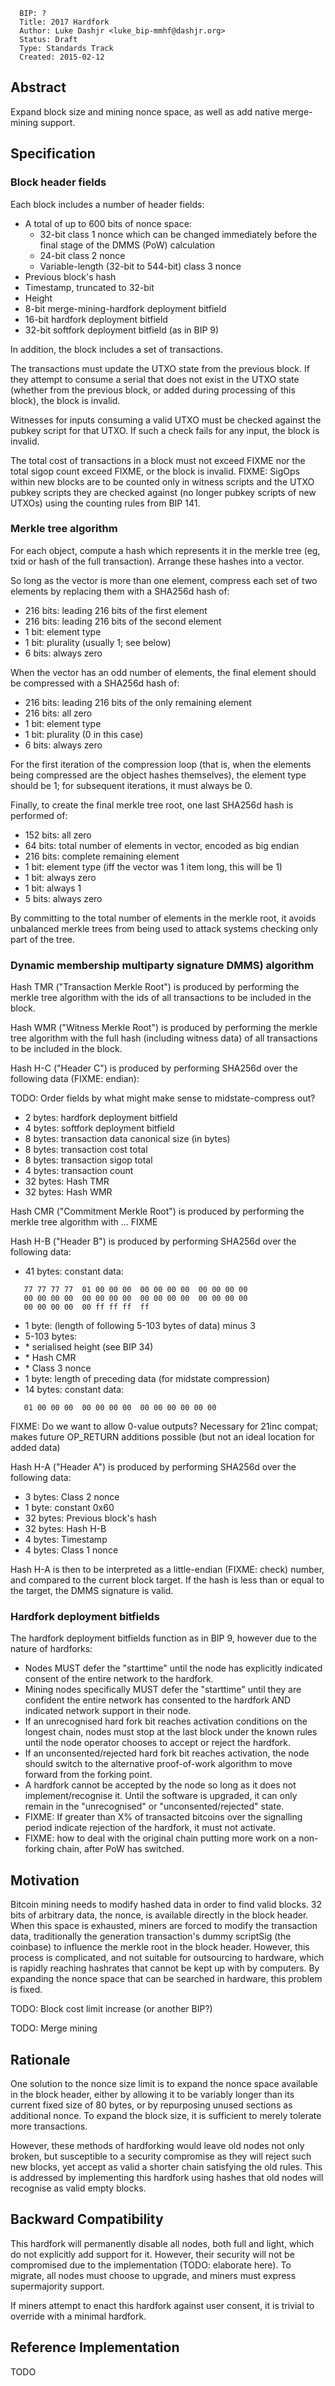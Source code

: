 <pre>
  BIP: ?
  Title: 2017 Hardfork
  Author: Luke Dashjr <luke_bip-mmhf@dashjr.org>
  Status: Draft
  Type: Standards Track
  Created: 2015-02-12
</pre>

==Abstract==

Expand block size and mining nonce space, as well as add native merge-mining support.

==Specification==

=== Block header fields ===

Each block includes a number of header fields:

* A total of up to 600 bits of nonce space:
** 32-bit class 1 nonce which can be changed immediately before the final stage of the DMMS (PoW) calculation
** 24-bit class 2 nonce
** Variable-length (32-bit to 544-bit) class 3 nonce
* Previous block's hash
* Timestamp, truncated to 32-bit
* Height
* 8-bit merge-mining-hardfork deployment bitfield
* 16-bit hardfork deployment bitfield
* 32-bit softfork deployment bitfield (as in BIP 9)

In addition, the block includes a set of transactions.

The transactions must update the UTXO state from the previous block.
If they attempt to consume a serial that does not exist in the UTXO state (whether from the previous block, or added during processing of this block), the block is invalid.

Witnesses for inputs consuming a valid UTXO must be checked against the pubkey script for that UTXO.
If such a check fails for any input, the block is invalid.

The total cost of transactions in a block must not exceed FIXME nor the total sigop count exceed FIXME, or the block is invalid.
FIXME: SigOps within new blocks are to be counted only in witness scripts and the UTXO pubkey scripts they are checked against (no longer pubkey scripts of new UTXOs) using the counting rules from BIP 141.

=== Merkle tree algorithm ===

For each object, compute a hash which represents it in the merkle tree (eg, txid or hash of the full transaction).
Arrange these hashes into a vector.

So long as the vector is more than one element, compress each set of two elements by replacing them with a SHA256d hash of:

* 216 bits: leading 216 bits of the first element
* 216 bits: leading 216 bits of the second element
* 1 bit: element type
* 1 bit: plurality (usually 1; see below)
* 6 bits: always zero

When the vector has an odd number of elements, the final element should be compressed with a SHA256d hash of:

* 216 bits: leading 216 bits of the only remaining element
* 216 bits: all zero
* 1 bit: element type
* 1 bit: plurality (0 in this case)
* 6 bits: always zero

For the first iteration of the compression loop (that is, when the elements being compressed are the object hashes themselves), the element type should be 1; for subsequent iterations, it must always be 0.

Finally, to create the final merkle tree root, one last SHA256d hash is performed of:

* 152 bits: all zero
* 64 bits: total number of elements in vector, encoded as big endian
* 216 bits: complete remaining element
* 1 bit: element type (iff the vector was 1 item long, this will be 1)
* 1 bit: always zero
* 1 bit: always 1
* 5 bits: always zero

By committing to the total number of elements in the merkle root, it avoids unbalanced merkle trees from being used to attack systems checking only part of the tree.

=== Dynamic membership multiparty signature DMMS) algorithm ===

Hash TMR ("Transaction Merkle Root") is produced by performing the merkle tree algorithm with the ids of all transactions to be included in the block.

Hash WMR ("Witness Merkle Root") is produced by performing the merkle tree algorithm with the full hash (including witness data) of all transactions to be included in the block.

Hash H-C ("Header C") is produced by performing SHA256d over the following data (FIXME: endian):

TODO: Order fields by what might make sense to midstate-compress out?

* 2 bytes: hardfork deployment bitfield
* 4 bytes: softfork deployment bitfield
* 8 bytes: transaction data canonical size (in bytes)
* 8 bytes: transaction cost total
* 8 bytes: transaction sigop total
* 4 bytes: transaction count
* 32 bytes: Hash TMR
* 32 bytes: Hash WMR

Hash CMR ("Commitment Merkle Root") is produced by performing the merkle tree algorithm with ... FIXME

Hash H-B ("Header B") is produced by performing SHA256d over the following data:

* 41 bytes: constant data:

    77 77 77 77  01 00 00 00  00 00 00 00  00 00 00 00
    00 00 00 00  00 00 00 00  00 00 00 00  00 00 00 00
    00 00 00 00  00 ff ff ff  ff

* 1 byte: (length of following 5-103 bytes of data) minus 3
* 5-103 bytes:
* * serialised height (see BIP 34)
* * Hash CMR
* * Class 3 nonce
* 1 byte: length of preceding data (for midstate compression)
* 14 bytes: constant data:

    01 00 00 00  00 00 00 00  00 00 00 00 00 00

FIXME: Do we want to allow 0-value outputs? Necessary for 21inc compat; makes future OP_RETURN additions possible (but not an ideal location for added data)

Hash H-A ("Header A") is produced by performing SHA256d over the following data:

* 3 bytes: Class 2 nonce
* 1 byte: constant 0x60
* 32 bytes: Previous block's hash
* 32 bytes: Hash H-B
* 4 bytes: Timestamp
* 4 bytes: Class 1 nonce

Hash H-A is then to be interpreted as a little-endian (FIXME: check) number, and compared to the current block target.
If the hash is less than or equal to the target, the DMMS signature is valid.

=== Hardfork deployment bitfields ===

The hardfork deployment bitfields function as in BIP 9, however due to the nature of hardforks:

* Nodes MUST defer the "starttime" until the node has explicitly indicated consent of the entire network to the hardfork.
* Mining nodes specifically MUST defer the "starttime" until they are confident the entire network has consented to the hardfork AND indicated network support in their node.
* If an unrecognised hard fork bit reaches activation conditions on the longest chain, nodes must stop at the last block under the known rules until the node operator chooses to accept or reject the hardfork.
* If an unconsented/rejected hard fork bit reaches activation, the node should switch to the alternative proof-of-work algorithm to move forward from the forking point.
* A hardfork cannot be accepted by the node so long as it does not implement/recognise it. Until the software is upgraded, it can only remain in the "unrecognised" or "unconsented/rejected" state.
* FIXME: If greater than X% of transacted bitcoins over the signalling period indicate rejection of the hardfork, it must not activate.
* FIXME: how to deal with the original chain putting more work on a non-forking chain, after PoW has switched.

==Motivation==

Bitcoin mining needs to modify hashed data in order to find valid blocks.
32 bits of arbitrary data, the nonce, is available directly in the block header.
When this space is exhausted, miners are forced to modify the transaction data, traditionally the generation transaction's dummy scriptSig (the coinbase) to influence the merkle root in the block header.
However, this process is complicated, and not suitable for outsourcing to hardware, which is rapidly reaching hashrates that cannot be kept up with by computers.
By expanding the nonce space that can be searched in hardware, this problem is fixed.

TODO: Block cost limit increase (or another BIP?)

TODO: Merge mining

==Rationale==

One solution to the nonce size limit is to expand the nonce space available in the block header, either by allowing it to be variably longer than its current fixed size of 80 bytes, or by repurposing unused sections as additional nonce.
To expand the block size, it is sufficient to merely tolerate more transactions.

However, these methods of hardforking would leave old nodes not only broken, but susceptible to a security compromise as they will reject such new blocks, yet accept as valid a shorter chain satisfying the old rules.
This is addressed by implementing this hardfork using hashes that old nodes will recognise as valid empty blocks.

==Backward Compatibility==

This hardfork will permanently disable all nodes, both full and light, which do not explicitly add support for it.
However, their security will not be compromised due to the implementation (TODO: elaborate here).
To migrate, all nodes must choose to upgrade, and miners must express supermajority support.

If miners attempt to enact this hardfork against user consent, it is trivial to override with a minimal hardfork.

==Reference Implementation==

TODO
